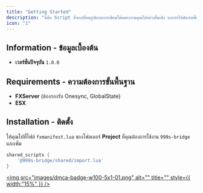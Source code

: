 ```yaml
---
title: "Getting Started"
description: "นี่คือ Script ที่จะเปลี่ยนรูปแบบการเขียนโค้ดของงานคุณไปอย่างสิ้นเชิง และทำให้มันง่ายขึ้นด้วย 999s-bridge ของพวกเรา"
icon: "1"
---
```


## Information - ข้อมูลเบื้องต้น

- **เวอร์ชั่นปัจจุบัน** `1.0.0`

## Requirements - ความต้องการขั้นพื้นฐาน

- **FXServer** (ต้องรองรับ Onesync, GlobalState)
- **ESX**

## Installation - ติดตั้ง

ให้คุณไปที่ไฟล์ `fxmanifest.lua` ของโฟลเดอร์ **Project** ที่คุณต้องการใช้งาน `999s-bridge` และเพิ่ม

```lua
shared_scripts {
	'@999s-bridge/shared/import.lua'
}
```

<a href="//www.dmca.com/Protection/Status.aspx?ID=ad2f854d-b51f-4d1c-ad1e-100539e77173" title="DMCA.com Protection Status" class="dmca-badge" />

<img
  src="images/dmca-badge-w100-5x1-01.png"
  alt=""
  title=""
  style={{ width:"15%" }}
/>

<script src="https://images.dmca.com/Badges/DMCABadgeHelper.min.js" />